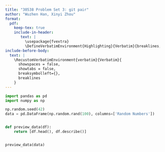 ```yaml
---
title: "30538 Problem Set 3: git pair"
author: "Wuzhen Han, Xinyi Zhou"
format: 
  pdf:
    keep-tex: true
    include-in-header: 
       text: |
         \usepackage{fvextra}
         \DefineVerbatimEnvironment{Highlighting}{Verbatim}{breaklines,commandchars=\\\{\}}
include-before-body:
  text: |
    \RecustomVerbatimEnvironment{verbatim}{Verbatim}{
      showspaces = false,
      showtabs = false,
      breaksymbolleft={},
      breaklines
    }
---
```


```python

import pandas as pd
import numpy as np

np.random.seed(42)
data = pd.DataFrame(np.random.rand(100), columns=['Random Numbers'])


def preview_data(df):
    return [df.head(), df.describe()]


preview_data(data)

```